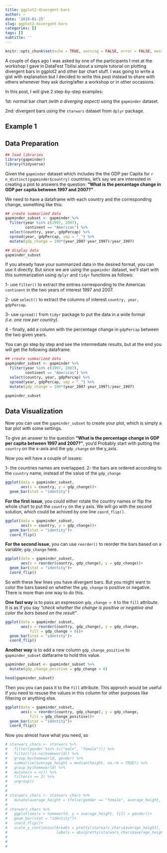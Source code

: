 ```yaml
---
title: ggplot2-divergent-bars
author: ~
date: '2019-01-25'
slug: ggplot2-divergent-bars
categories: []
tags: []
subtitle: ''
---
```


```r
knitr::opts_chunk$set(echo = TRUE, warning = FALSE, error = FALSE, message = FALSE)
```


A couple of days ago I was asked by one of the participants I met at the workshop I gave in DataFest Tbilisi about a simple tutorial on plotting divergent bars in ggplot2 and other bar chart stuff. I was going to write a gist with explanation but I decided to write this post instead to share with others whenever they ask during/after a workshop or in other occasions.

In this post, I will give 2 step-by-step examples:

1st: normal bar chart *(with a diverging aspect)* using the `gapminder` dataset.

2nd: divergent bars using the `starwars` dataset from `dplyr` package.

## Example 1

## Data Preparation


```r
## load libraries
library(gapminder)
library(tidyverse)
```

Given the `gapminder` dataset which includes the the GDP per Capita for `r  n_distinct(gapminder$country)` countries, let's say we are interested in creating a plot to answers the question: **"What is the percentage change in GDP per capita between 1997 and 2007?"** . 

We need to have a dataframe with each country and the corresponding change, something like this:


```r
## create summarized data
gapminder_subset <- gapminder %>% 
  filter(year %in% c(1997, 2007),
         continent == "Americas") %>% 
  select(country, year, gdpPercap) %>% 
  spread(year, gdpPercap, sep = "_") %>% 
  mutate(gdp_change = 100*(year_2007-year_1997)/year_1997)

## display data
gapminder_subset
```

If you already have your summarized data in the desired format, you can use it directly. But since we are using the `gapminder` dataset, we'll start with this summarization using `dplyr` and `tidyr` functions as follows:

1- use `filter()` to extract the entries corresponding to the Americas `continent` in the two years of interest 1997 and 2007.

2- use `select()` to extract the columns of interest `country, year, gdpPercap`.

3- use `spread()` from `tidyr` package to put the data in a wide format *(i.e. one row per country)*.

4 - finally, add a column with the percentage change in `gdpPercap` between the two given years.

You can go step by step and see the intermediate results, but at the end you will get the following dataframe.

```r
## create summarized data
gapminder_subset <- gapminder %>% 
  filter(year %in% c(1997, 2007),
         continent == "Americas") %>% 
  select(country, year, gdpPercap) %>% 
  spread(year, gdpPercap, sep = "_") %>% 
  mutate(gdp_change = 100*(year_2007-year_1997)/year_1997)

gapminder_subset
```

## Data Visualization

Now you can use the `gapminder_subset` to create your plot, which is simply a bar plot with some settings.

To give an answer to the question **"What is the percentage change in GDP per capita between 1997 and 2007?"**, you'd Probably start with putting the `country` on the x-axis and the `gdp_change` on the y_axis. 

Now you will have a couple of issues:

1- the countries names are overlapped.
2- the bars are ordered according to the `country` name, instead of the value of the `gdp_change` 


```r
ggplot(data = gapminder_subset,
       aes(x = country, y = gdp_change))+
  geom_bar(stat = "identity")
```

**For the first issue**, you could either rotate the country names or flip the whole chart to put the `country` on the y axis. We will go with the second solution, which could be achived by one line `coord_flip()`.


```r
ggplot(data = gapminder_subset,
       aes(x = country, y = gdp_change))+
  geom_bar(stat = "identity")+
  coord_flip()
```

**For the second issue**, you can use `reorder()` to reorder the bars based on a variable; `gdp_change` here.

```r
ggplot(data = gapminder_subset,
       aes(x = reorder(country, gdp_change), y = gdp_change))+
  geom_bar(stat = "identity")+
  coord_flip()
```

So with these few lines you have divergent bars. But you might want to color the bars based on whether the `gdp_change` is positive or negative. There is more than one way to do this.

**One fast way** is to pass an expression `gdp_change > 0` to the `fill` attribute. It is as if you say *"check whether the change is positive or negative and color the bars based on the result"*.

```r
ggplot(data = gapminder_subset,
       aes(x = reorder(country, gdp_change), y = gdp_change,
           fill = gdp_change > 0))+
  geom_bar(stat = "identity")+
  coord_flip()
```

**Another way** is to add a new column `gdp_change_positive` to `gapminder_subset` datfarame to hold this value. 

```r
gapminder_subset <- gapminder_subset %>%
  mutate(gdp_change_positive = gdp_change > 0)

head(gapminder_subset)  
```

Then you you can pass it to the `fill` attribute. This approch would be useful if you need to resuse the values in this column for other purposes like filtering or anything else. 

```r
ggplot(data = gapminder_subset,
       aes(x = reorder(country, gdp_change), y = gdp_change,
           fill = gdp_change_positive))+
  geom_bar(stat = "identity")+
  coord_flip()
```
Now you almost have what you need, so 


```r
# starwars_chars <- starwars %>% 
#   filter(gender %in% (c("male", "female"))) %>% 
#   filter(!is.na(homeworld)) %>% 
#   group_by(homeworld, gender) %>% 
#   summarise(average_height = median(height, na.rm = TRUE)) %>% 
#   group_by(homeworld) %>%
#   mutate(n = n()) %>% 
#   filter(n == 2) %>% 
#   ungroup() 
#   
# 
# starwars_chars <- starwars_chars %>% 
#   mutate(average_height = ifelse(gender == "female", average_height, -1*average_height)) 
# 
# starwars_chars %>% 
#   ggplot(aes(x = homeworld, y = average_height, fill = gender))+
#   geom_bar(stat = "identity")+
#   coord_flip()+
#   scale_y_continuous(breaks = pretty(starwars_chars$average_height),
#                      labels = abs(pretty(starwars_chars$average_height)))
#   
# 
# 

```

